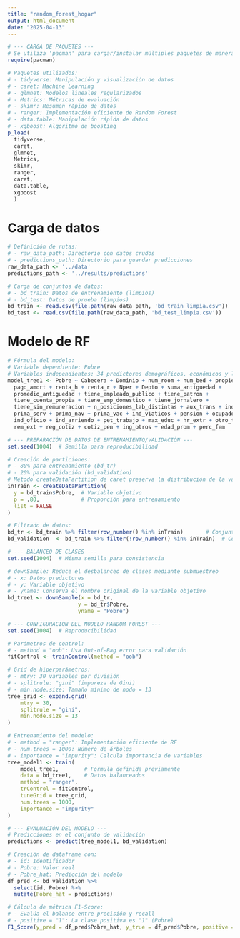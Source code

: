 ```yaml
---
title: "random_forest_hogar"
output: html_document
date: "2025-04-13"
---
```


```r
# --- CARGA DE PAQUETES ---
# Se utiliza 'pacman' para cargar/instalar múltiples paquetes de manera eficiente
require(pacman)

# Paquetes utilizados:
# - tidyverse: Manipulación y visualización de datos
# - caret: Machine Learning
# - glmnet: Modelos lineales regularizados
# - Metrics: Métricas de evaluación
# - skimr: Resumen rápido de datos
# - ranger: Implementación eficiente de Random Forest
# - data.table: Manipulación rápida de datos
# - xgboost: Algoritmo de boosting
p_load(
  tidyverse,
  caret,
  glmnet,
  Metrics,
  skimr,
  ranger, 
  caret,
  data.table,
  xgboost
  )
```

# Carga de datos

```r
# Definición de rutas:
# - raw_data_path: Directorio con datos crudos
# - predictions_path: Directorio para guardar predicciones
raw_data_path <- '../data'
predictions_path <- '../results/predictions'

# Carga de conjuntos de datos:
# - bd_train: Datos de entrenamiento (limpios)
# - bd_test: Datos de prueba (limpios)
bd_train <- read.csv(file.path(raw_data_path, 'bd_train_limpia.csv'))
bd_test <- read.csv(file.path(raw_data_path, 'bd_test_limpia.csv'))

```


# Modelo de RF 
```r
# Fórmula del modelo:
# Variable dependiente: Pobre
# Variables independientes: 34 predictores demográficos, económicos y laborales
model_tree1 <- Pobre ~ Cabecera + Dominio + num_room + num_bed + propiedad + 
  pago_amort + renta_h + renta_r + Nper + Depto + suma_antiguedad + 
  promedio_antiguedad + tiene_empleado_publico + tiene_patron + 
  tiene_cuenta_propia + tiene_emp_domestico + tiene_jornalero + 
  tiene_sin_remuneracion + n_posiciones_lab_distintas + aux_trans + ind_prima + 
  prima_serv + prima_nav + prima_vac + ind_viaticos + pension + ocupado + 
  ind_oficio + ind_arriendo + pet_trabajo + max_educ + hr_extr + otro_tr + 
  rem_ext + reg_cotiz + cotiz_pen + ing_otros + edad_prom + perc_fem
```

```r
# --- PREPARACIÓN DE DATOS DE ENTRENAMIENTO/VALIDACIÓN ---
set.seed(1004)  # Semilla para reproducibilidad

# Creación de particiones:
# - 80% para entrenamiento (bd_tr)
# - 20% para validación (bd_validation)
# Método createDataPartition de caret preserva la distribución de la variable objetivo
inTrain <- createDataPartition(
  y = bd_train$Pobre,  # Variable objetivo
  p = .80,             # Proporción para entrenamiento
  list = FALSE
)

# Filtrado de datos:
bd_tr <- bd_train %>% filter(row_number() %in% inTrain)       # Conjunto de entrenamiento
bd_validation  <- bd_train %>% filter(!row_number() %in% inTrain)  # Conjunto de validación
```


```r
# --- BALANCEO DE CLASES ---
set.seed(1004)  # Misma semilla para consistencia

# downSample: Reduce el desbalanceo de clases mediante submuestreo
# - x: Datos predictores
# - y: Variable objetivo
# - yname: Conserva el nombre original de la variable objetivo
bd_tree1 <- downSample(x = bd_tr,
                      y = bd_tr$Pobre,
                      yname = "Pobre")
```


```r
# --- CONFIGURACIÓN DEL MODELO RANDOM FOREST ---
set.seed(1004)  # Reproducibilidad

# Parámetros de control:
# - method = "oob": Usa Out-of-Bag error para validación
fitControl <- trainControl(method = "oob")

# Grid de hiperparámetros:
# - mtry: 30 variables por división
# - splitrule: "gini" (impureza de Gini)
# - min.node.size: Tamaño mínimo de nodo = 13
tree_grid <- expand.grid(
    mtry = 30,
    splitrule = "gini",
    min.node.size = 13
)

# Entrenamiento del modelo:
# - method = "ranger": Implementación eficiente de RF
# - num.trees = 1000: Número de árboles
# - importance = "impurity": Calcula importancia de variables
tree_model1 <- train(
    model_tree1,        # Fórmula definida previamente
    data = bd_tree1,    # Datos balanceados
    method = "ranger",  
    trControl = fitControl,
    tuneGrid = tree_grid,
    num.trees = 1000,
    importance = "impurity"
)
```

```r
# --- EVALUACIÓN DEL MODELO ---
# Predicciones en el conjunto de validación
predictions <- predict(tree_model1, bd_validation)

# Creación de dataframe con:
# - id: Identificador
# - Pobre: Valor real
# - Pobre_hat: Predicción del modelo
df_pred <- bd_validation %>%
  select(id, Pobre) %>%
  mutate(Pobre_hat = predictions)

# Cálculo de métrica F1-Score:
# - Evalúa el balance entre precisión y recall
# - positive = "1": La clase positiva es "1" (Pobre)
F1_Score(y_pred = df_pred$Pobre_hat, y_true = df_pred$Pobre, positive = "1")
```

